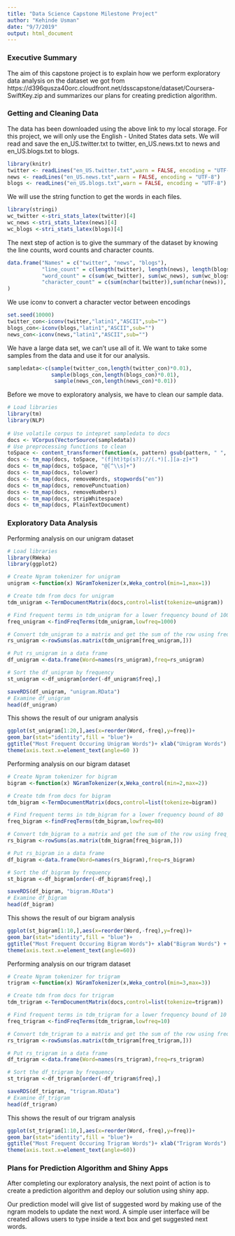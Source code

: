 ---
title: "Data Science Capstone Milestone Project"
author: "Kehinde Usman"
date: "9/7/2019"
output: html_document
---

### Executive Summary
The aim of this capstone project is to explain how we perform exploratory data analysis on the dataset we got from https://d396qusza40orc.cloudfront.net/dsscapstone/dataset/Coursera-SwiftKey.zip and summarizes our plans for creating prediction algorithm.

### Getting and Cleaning Data
The data has been downloaded using the above link to my local storage. For this project, we will only use the English - United States data sets. We will read and save the en_US.twitter.txt to twitter, en_US.news.txt to news and en_US.blogs.txt to blogs. 
```{r read}
library(knitr)
twitter <- readLines("en_US.twitter.txt",warn = FALSE, encoding = "UTF-8")
news <- readLines("en_US.news.txt",warn = FALSE, encoding = "UTF-8")
blogs <- readLines("en_US.blogs.txt",warn = FALSE, encoding = "UTF-8")

```
We will use the string function to get the words in each files.
```{r stringfunction}
library(stringi)
wc_twitter <-stri_stats_latex(twitter)[4]
wc_news <-stri_stats_latex(news)[4]
wc_blogs <-stri_stats_latex(blogs)[4]

```
The next step of action is to give the summary of the dataset by knowing the line counts, word counts and character counts.
```{r summary}
data.frame("Names" = c("twitter", "news", "blogs"),
           "line_count" = c(length(twitter), length(news), length(blogs)),
           "word_count" = c(sum(wc_twitter), sum(wc_news), sum(wc_blogs)),
           "character_count" = c(sum(nchar(twitter)),sum(nchar(news)), sum(nchar(blogs)))
)

```
We use iconv to convert a character vector between encodings
```{r iconv}
set.seed(10000)
twitter_con<-iconv(twitter,"latin1","ASCII",sub="")
blogs_con<-iconv(blogs,"latin1","ASCII",sub="")
news_con<-iconv(news,"latin1","ASCII",sub="")

```
We have a large data set, we can't use all of it. We want to take some samples from the data and use it for our analysis.
```{r sampledata}
sampledata<-c(sample(twitter_con,length(twitter_con)*0.01),
              sample(blogs_con,length(blogs_con)*0.01),
               sample(news_con,length(news_con)*0.01))

```
Before we move to exploratory analysis, we have to clean our sample data. 
```{r cleaning}
# Load libraries
library(tm)
library(NLP)
     
# Use volatile corpus to intepret sampledata to docs
docs <- VCorpus(VectorSource(sampledata))
# Use preprocessing functions to clean
toSpace <- content_transformer(function(x, pattern) gsub(pattern, " ", x))
docs <- tm_map(docs, toSpace, "(f|ht)tp(s?)://(.*)[.][a-z]+")
docs <- tm_map(docs, toSpace, "@[^\\s]+")
docs <- tm_map(docs, tolower)
docs <- tm_map(docs, removeWords, stopwords("en"))
docs <- tm_map(docs, removePunctuation)
docs <- tm_map(docs, removeNumbers)
docs <- tm_map(docs, stripWhitespace)
docs <- tm_map(docs, PlainTextDocument)

```
### Exploratory Data Analysis
Performing analysis on our unigram dataset
```{r analysis}
# Load libraries
library(RWeka)
library(ggplot2)

# Create Ngram tokenizer for unigram
unigram <-function(x) NGramTokenizer(x,Weka_control(min=1,max=1))

# Create tdm from docs for unigram
tdm_unigram <-TermDocumentMatrix(docs,control=list(tokenize=unigram))

# Find frequent terms in tdm_unigram for a lower frequency bound of 1000
freq_unigram <-findFreqTerms(tdm_unigram,lowfreq=1000)

# Convert tdm_unigram to a matrix and get the sum of the row using freq_unigram
rs_unigram <-rowSums(as.matrix(tdm_unigram[freq_unigram,]))

# Put rs_unigram in a data frame
df_unigram <-data.frame(Word=names(rs_unigram),freq=rs_unigram)

# Sort the df_unigram by frequency
st_unigram <-df_unigram[order(-df_unigram$freq),]

saveRDS(df_unigram, "unigram.RData")
# Examine df_unigram
head(df_unigram)

```
This shows the result of our unigram analysis
```{r unigram_plot}
ggplot(st_unigram[1:20,],aes(x=reorder(Word,-freq),y=freq))+
geom_bar(stat="identity",fill = "blue")+
ggtitle("Most Frequent Occuring Unigram Words")+ xlab("Unigram Words") + ylab("Frequency")+
theme(axis.text.x=element_text(angle=60 ))

```

 Performing analysis on our bigram dataset
```{r analysis_bigram}
# Create Ngram tokenizer for bigram
bigram <-function(x) NGramTokenizer(x,Weka_control(min=2,max=2))

# Create tdm from docs for bigram
tdm_bigram <-TermDocumentMatrix(docs,control=list(tokenize=bigram))

# Find frequent terms in tdm_bigram for a lower frequency bound of 80
freq_bigram <-findFreqTerms(tdm_bigram,lowfreq=80)

# Convert tdm_bigram to a matrix and get the sum of the row using freq_bigram
rs_bigram <-rowSums(as.matrix(tdm_bigram[freq_bigram,]))

# Put rs_bigram in a data frame
df_bigram <-data.frame(Word=names(rs_bigram),freq=rs_bigram)

# Sort the df_bigram by frequency
st_bigram <-df_bigram[order(-df_bigram$freq),]

saveRDS(df_bigram, "bigram.RData")
# Examine df_bigram
head(df_bigram)
```
This shows the result of our bigram analysis
```{r bigram_plot}
ggplot(st_bigram[1:10,],aes(x=reorder(Word,-freq),y=freq))+
geom_bar(stat="identity",fill = "blue")+
ggtitle("Most Frequent Occuring Bigram Words")+ xlab("Bigram Words") + ylab("Frequency")+
theme(axis.text.x=element_text(angle=60))
```

Performing analysis on our trigram dataset
```{r analysis_trigram}
# Create Ngram tokenizer for trigram
trigram <-function(x) NGramTokenizer(x,Weka_control(min=3,max=3))

# Create tdm from docs for trigram
tdm_trigram <-TermDocumentMatrix(docs,control=list(tokenize=trigram))

# Find frequent terms in tdm_trigram for a lower frequency bound of 10
freq_trigram <-findFreqTerms(tdm_trigram,lowfreq=10)

# Convert tdm_trigram to a matrix and get the sum of the row using freq_trigram
rs_trigram <-rowSums(as.matrix(tdm_trigram[freq_trigram,]))

# Put rs_trigram in a data frame
df_trigram <-data.frame(Word=names(rs_trigram),freq=rs_trigram)

# Sort the df_trigram by frequency
st_trigram <-df_trigram[order(-df_trigram$freq),]

saveRDS(df_trigram, "trigram.RData")
# Examine df_trigram
head(df_trigram)
```
This shows the result of our trigram analysis
```{r trigram_plot}
ggplot(st_trigram[1:10,],aes(x=reorder(Word,-freq),y=freq))+
geom_bar(stat="identity",fill = "blue")+
ggtitle("Most Frequent Occuring Trigram Words")+ xlab("Trigram Words") + ylab("Frequency")+
theme(axis.text.x=element_text(angle=60))

```

### Plans for Prediction Algorithm and Shiny Apps
After completing our exploratory analysis, the next point of action is to create a prediction algorithm and deploy our solution using shiny app.

Our prediction model will give list of suggested word by making use of the ngram models to update the next word. A simple user interface will be created allows users to type inside a text box and get suggested next words. 